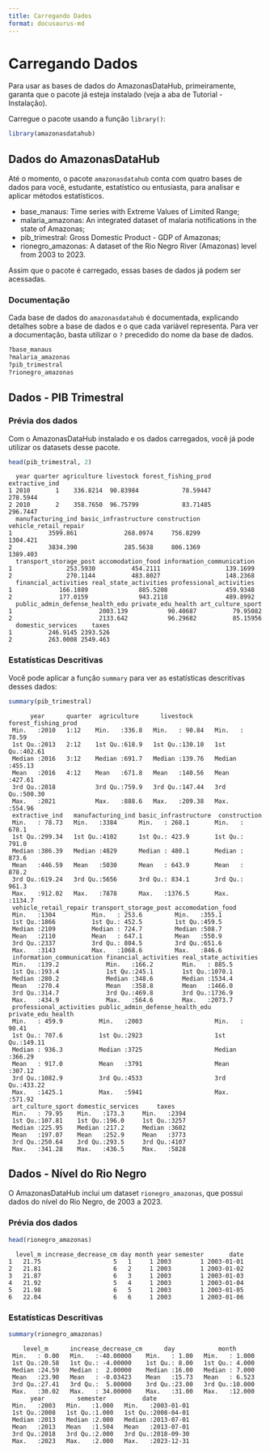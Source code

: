 ```yaml
---
title: Carregando Dados
format: docusaurus-md
---
```





# Carregando Dados

Para usar as bases de dados do AmazonasDataHub, primeiramente, garanta
que o pacote já esteja instalado (veja a aba de Tutorial - Instalação).

Carregue o pacote usando a função `library()`:

```r
library(amazonasdatahub)
```

## Dados do AmazonasDataHub

Até o momento, o pacote `amazonasdatahub` conta com quatro bases de
dados para você, estudante, estatístico ou entusiasta, para analisar e
aplicar métodos estatísticos.

-   base_manaus: Time series with Extreme Values of Limited Range;
-   malaria_amazonas: An integrated dataset of malaria notifications in
    the state of Amazonas;
-   pib_trimestral: Gross Domestic Product - GDP of Amazonas;
-   rionegro_amazonas: A dataset of the Rio Negro River (Amazonas) level
    from 2003 to 2023.

Assim que o pacote é carregado, essas bases de dados já podem ser
acessadas.

### Documentação

Cada base de dados do `amazonasdatahub` é documentada, explicando
detalhes sobre a base de dados e o que cada variável representa. Para
ver a documentação, basta utilizar o `?` precedido do nome da base de
dados.

```r
?base_manaus
?malaria_amazonas
?pib_trimestral
?rionegro_amazonas
```

## Dados - PIB Trimestral

### Prévia dos dados

Com o AmazonasDataHub instalado e os dados carregados, você já pode
utilizar os datasets desse pacote.

```r
head(pib_trimestral, 2)
```

``` text
  year quarter agriculture livestock forest_fishing_prod extractive_ind
1 2010       1    336.8214  90.83984            78.59447       278.5944
2 2010       2    358.7650  96.75799            83.71485       296.7447
  manufacturing_ind basic_infrastructure construction vehicle_retail_repair
1          3599.861             268.0974     756.8299              1304.421
2          3834.390             285.5638     806.1369              1389.403
  transport_storage_post accomodation_food information_communication
1               253.5930          454.2111                  139.1699
2               270.1144          483.8027                  148.2368
  financial_activities real_state_activities professional_activities
1             166.1889              885.5208                459.9348
2             177.0159              943.2118                489.8992
  public_admin_defense_health_edu private_edu_health art_culture_sport
1                        2003.139           90.40687          79.95082
2                        2133.642           96.29682          85.15956
  domestic_services    taxes
1          246.9145 2393.526
2          263.0008 2549.463
```

### Estatísticas Descritivas

Você pode aplicar a função `summary` para ver as estatísticas
descritivas desses dados:

```r
summary(pib_trimestral)
```

``` text
      year      quarter  agriculture      livestock      forest_fishing_prod
 Min.   :2010   1:12    Min.   :336.8   Min.   : 90.84   Min.   : 78.59     
 1st Qu.:2013   2:12    1st Qu.:618.9   1st Qu.:130.10   1st Qu.:402.61     
 Median :2016   3:12    Median :691.7   Median :139.76   Median :455.13     
 Mean   :2016   4:12    Mean   :671.8   Mean   :140.56   Mean   :427.61     
 3rd Qu.:2018           3rd Qu.:759.9   3rd Qu.:147.44   3rd Qu.:500.30     
 Max.   :2021           Max.   :888.6   Max.   :209.38   Max.   :554.96     
 extractive_ind   manufacturing_ind basic_infrastructure  construction   
 Min.   : 78.73   Min.   :3384      Min.   : 268.1       Min.   : 678.1  
 1st Qu.:299.34   1st Qu.:4102      1st Qu.: 423.9       1st Qu.: 791.0  
 Median :386.39   Median :4829      Median : 480.1       Median : 873.6  
 Mean   :446.59   Mean   :5030      Mean   : 643.9       Mean   : 878.2  
 3rd Qu.:619.24   3rd Qu.:5656      3rd Qu.: 834.1       3rd Qu.: 961.3  
 Max.   :912.02   Max.   :7878      Max.   :1376.5       Max.   :1134.7  
 vehicle_retail_repair transport_storage_post accomodation_food
 Min.   :1304          Min.   : 253.6         Min.   :355.1    
 1st Qu.:1866          1st Qu.: 452.5         1st Qu.:459.5    
 Median :2109          Median : 724.7         Median :508.7    
 Mean   :2110          Mean   : 647.1         Mean   :550.9    
 3rd Qu.:2337          3rd Qu.: 804.5         3rd Qu.:651.6    
 Max.   :3143          Max.   :1068.6         Max.   :846.6    
 information_communication financial_activities real_state_activities
 Min.   :139.2             Min.   :166.2        Min.   : 885.5       
 1st Qu.:193.4             1st Qu.:245.1        1st Qu.:1070.1       
 Median :280.2             Median :348.6        Median :1534.4       
 Mean   :270.4             Mean   :358.8        Mean   :1466.0       
 3rd Qu.:314.7             3rd Qu.:469.8        3rd Qu.:1736.9       
 Max.   :434.9             Max.   :564.6        Max.   :2073.7       
 professional_activities public_admin_defense_health_edu private_edu_health
 Min.   : 459.9          Min.   :2003                    Min.   : 90.41    
 1st Qu.: 707.6          1st Qu.:2923                    1st Qu.:149.11    
 Median : 936.3          Median :3725                    Median :366.29    
 Mean   : 917.0          Mean   :3791                    Mean   :307.12    
 3rd Qu.:1082.9          3rd Qu.:4533                    3rd Qu.:433.22    
 Max.   :1425.1          Max.   :5941                    Max.   :571.92    
 art_culture_sport domestic_services     taxes     
 Min.   : 79.95    Min.   :173.3     Min.   :2394  
 1st Qu.:107.81    1st Qu.:196.0     1st Qu.:3257  
 Median :225.95    Median :217.2     Median :3602  
 Mean   :197.07    Mean   :252.9     Mean   :3773  
 3rd Qu.:250.64    3rd Qu.:293.5     3rd Qu.:4107  
 Max.   :341.28    Max.   :436.5     Max.   :5828  
```

## Dados - Nível do Rio Negro

O AmazonasDataHub inclui um dataset `rionegro_amazonas`, que possui
dados do nível do Rio Negro, de 2003 a 2023.

### Prévia dos dados

```r
head(rionegro_amazonas)
```

``` text
  level_m increase_decrease_cm day month year semester       date
1   21.75                    5   1     1 2003        1 2003-01-01
2   21.81                    6   2     1 2003        1 2003-01-02
3   21.87                    6   3     1 2003        1 2003-01-03
4   21.92                    5   4     1 2003        1 2003-01-04
5   21.98                    6   5     1 2003        1 2003-01-05
6   22.04                    6   6     1 2003        1 2003-01-06
```

### Estatísticas Descritivas

```r
summary(rionegro_amazonas)
```

``` text
    level_m      increase_decrease_cm      day            month       
 Min.   : 0.00   Min.   :-40.00000    Min.   : 1.00   Min.   : 1.000  
 1st Qu.:20.58   1st Qu.: -4.00000    1st Qu.: 8.00   1st Qu.: 4.000  
 Median :24.59   Median :  2.00000    Median :16.00   Median : 7.000  
 Mean   :23.90   Mean   : -0.03423    Mean   :15.73   Mean   : 6.523  
 3rd Qu.:27.41   3rd Qu.:  5.00000    3rd Qu.:23.00   3rd Qu.:10.000  
 Max.   :30.02   Max.   : 34.00000    Max.   :31.00   Max.   :12.000  
      year         semester          date           
 Min.   :2003   Min.   :1.000   Min.   :2003-01-01  
 1st Qu.:2008   1st Qu.:1.000   1st Qu.:2008-04-01  
 Median :2013   Median :2.000   Median :2013-07-01  
 Mean   :2013   Mean   :1.504   Mean   :2013-07-01  
 3rd Qu.:2018   3rd Qu.:2.000   3rd Qu.:2018-09-30  
 Max.   :2023   Max.   :2.000   Max.   :2023-12-31  
```
